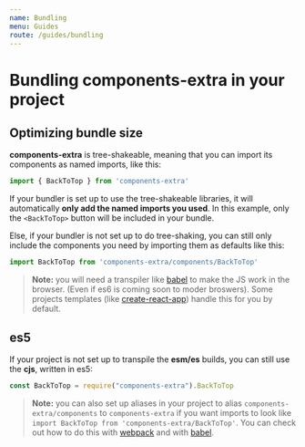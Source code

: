 ```yaml
---
name: Bundling
menu: Guides
route: /guides/bundling
---
```


# Bundling components-extra in your project

## Optimizing bundle size

**components-extra** is tree-shakeable, meaning that you can import its components as named imports, like this:

```jsx
import { BackToTop } from 'components-extra'
```

If your bundler is set up to use the tree-shakeable libraries, it will automatically **only add the named imports
you used**. In this example, only the `<BackToTop>` button will be included in your bundle.

Else, if your bundler is not set up to do tree-shaking, you can still only include the components you need
by importing them as defaults like this:

```jsx
import BackToTop from 'components-extra/components/BackToTop'
```

> **Note:** you will need a transpiler like [babel](https://babeljs.io/) to make the JS work in the browser. (Even if es6 is coming soon to moder broswers).
Some projects templates (like [create-react-app](https://github.com/facebook/create-react-app)) handle this for you by default.

## es5

If your project is not set up to transpile the **esm/es** builds, you can still use the **cjs**, written in es5:

```jsx
const BackToTop = require("components-extra").BackToTop
```

> **Note:** you can also set up aliases in your project to alias `components-extra/components` to `components-extra` if you want imports to
look like `import BackToTop from 'components-extra/BackToTop'`. You can check out how to do this with [webpack](https://webpack.js.org/configuration/resolve/)
and with [babel](https://www.npmjs.com/package/babel-plugin-module-resolver).